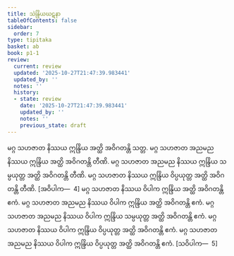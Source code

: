 ```yaml
---
title: သဲန္ဒြိယဃဋနာ
tableOfContents: false
sidebar:
  order: 7
type: tipitaka
basket: ab
book: p1-1
review:
  current: review
  updated: '2025-10-27T21:47:39.983441'
  updated_by: ''
  notes: ''
  history:
  - state: review
    date: '2025-10-27T21:47:39.983441'
    updated_by: ''
    notes: ''
    previous_state: draft
---
```



<ReviewStatus review={frontmatter.review} showDetails={true} />

<HypothesisAnnotation frontmatter={frontmatter} />

<DynamicBreadcrumb />

<Division number="367" book="p1-1" e="ch" v="36" p="119">

<Paragraph number="1117" book="p1-1">
မဂ္ဂ သဟဇာတ နိဿယ ဣန္ဒြိယ အတ္ထိ အဝိဂတန္တိ သတ္တ. မဂ္ဂ သဟဇာတ အညမည နိဿယ ဣန္ဒြိယ အတ္ထိ အဝိဂတန္တိ တီဏိ. မဂ္ဂ သဟဇာတ အညမည နိဿယ ဣန္ဒြိယ သမ္ပယုတ္တ အတ္ထိ အဝိဂတန္တိ တီဏိ. မဂ္ဂ သဟဇာတ နိဿယ ဣန္ဒြိယ ဝိပ္ပယုတ္တ အတ္ထိ အဝိဂတန္တိ တီဏိ. [အဝိပါက—  4]
</Paragraph>

<Paragraph number="1118" book="p1-1">
မဂ္ဂ သဟဇာတ နိဿယ ဝိပါက ဣန္ဒြိယ အတ္ထိ အဝိဂတန္တိ ဧကံ. မဂ္ဂ သဟဇာတ အညမည နိဿယ ဝိပါက ဣန္ဒြိယ အတ္ထိ အဝိဂတန္တိ ဧကံ. မဂ္ဂ သဟဇာတ အညမည နိဿယ ဝိပါက ဣန္ဒြိယ သမ္ပယုတ္တ အတ္ထိ အဝိဂတန္တိ ဧကံ. မဂ္ဂ သဟဇာတ နိဿယ ဝိပါက ဣန္ဒြိယ ဝိပ္ပယုတ္တ အတ္ထိ အဝိဂတန္တိ ဧကံ. မဂ္ဂ သဟဇာတ အညမည နိဿယ ဝိပါက ဣန္ဒြိယ ဝိပ္ပယုတ္တ အတ္ထိ အဝိဂတန္တိ ဧကံ. [သဝိပါက—  5]
</Paragraph>
</Division>